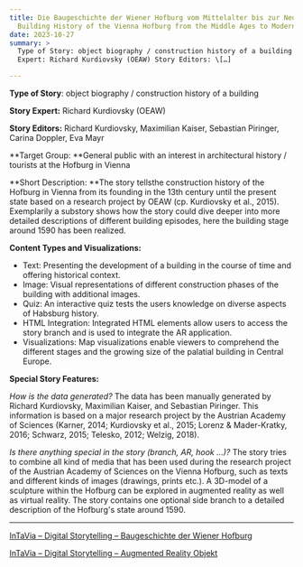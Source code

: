 ```yaml
---
title: Die Baugeschichte der Wiener Hofburg vom Mittelalter bis zur Neuzeit (The
  Building History of the Vienna Hofburg from the Middle Ages to Modern Times)
date: 2023-10-27
summary: >
  Type of Story: object biography / construction history of a building Story
  Expert: Richard Kurdiovsky (OEAW) Story Editors: \[…]

---
```

**Type of Story**: object biography / construction history of a building

**Story Expert:** Richard Kurdiovsky (OEAW)

**Story Editors:** Richard Kurdiovsky, Maximilian Kaiser, Sebastian Piringer, Carina Doppler, Eva Mayr

**Target Group: **General public with an interest in architectural history / tourists at the Hofburg in Vienna

**Short Description: **The story tellsthe construction history of the Hofburg in Vienna from its founding in the 13th century until the present state based on a research project by OEAW (cp. Kurdiovsky et al., 2015). Exemplarily a substory shows how the story could dive deeper into more detailed descriptions of different building episodes, here the building stage around 1590 has been realized.

**Content Types and Visualizations:**

* Text: Presenting the development of a building in the course of time and offering historical context.
* Image: Visual representations of different construction phases of the building with additional images.
* Quiz: An interactive quiz tests the users knowledge on diverse aspects of Habsburg history.
* HTML Integration: Integrated HTML elements allow users to access the story branch and is used to integrate the AR application.
* Visualizations: Map visualizations enable viewers to comprehend the different stages and the growing size of the palatial building in Central Europe.

**Special Story Features:**

*How is the data generated?* The data has been manually generated by Richard Kurdiovsky, Maximilian Kaiser, and Sebastian Piringer. This information is based on a major research project by the Austrian Academy of Sciences (Karner, 2014; Kurdiovsky et al., 2015; Lorenz & Mader-Kratky, 2016; Schwarz, 2015; Telesko, 2012; Welzig, 2018).

*Is there anything special in the story (branch, AR, hook …)?* The story tries to combine all kind of media that has been used during the research project of the Austrian Academy of Sciences on the Vienna Hofburg, such as texts and different kinds of images (drawings, prints etc.). A 3D-model of a sculpture within the Hofburg can be explored in augmented reality as well as virtual reality. The story contains one optional side branch to a detailed description of the Hofburg's state around 1590.

****

[InTaVia – Digital Storytelling – Baugeschichte der Wiener Hofburg](https://www.youtube.com/embed/VfMtttzMtJ4?feature=oembed)

[InTaVia – Digital Storytelling – Augmented Reality Objekt](https://www.youtube.com/embed/i3LlhegCA10?feature=oembed)
